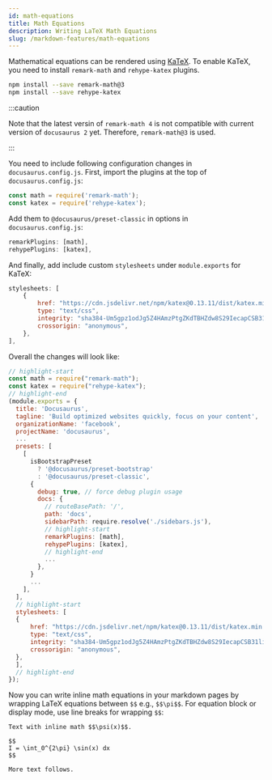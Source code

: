 ```yaml
---
id: math-equations
title: Math Equations
description: Writing LaTeX Math Equations
slug: /markdown-features/math-equations
---
```


Mathematical equations can be rendered using [KaTeX](https://katex.org). To enable KaTeX, you need to install `remark-math` and `rehype-katex` plugins.

```bash npm2yarn
npm install --save remark-math@3
npm install --save rehype-katex
```

:::caution

Note that the latest versin of `remark-math 4` is not compatible with current version of `docusaurus 2` yet. Therefore, `remark-math@3` is used.

:::

You need to include following configuration changes in `docusaurus.config.js`. First, import the plugins at the top of `docusaurus.config.js`:

```js
const math = require('remark-math');
const katex = require('rehype-katex');
```

Add them to `@docusaurus/preset-classic` in options in `docusaurus.config.js`:

```js
remarkPlugins: [math],
rehypePlugins: [katex],
```

And finally, add include custom `stylesheets` under `module.exports` for KaTeX:

```js
stylesheets: [
    {
        href: "https://cdn.jsdelivr.net/npm/katex@0.13.11/dist/katex.min.css",
        type: "text/css",
        integrity: "sha384-Um5gpz1odJg5Z4HAmzPtgZKdTBHZdw8S29IecapCSB31ligYPhHQZMIlWLYQGVoc",
        crossorigin: "anonymous",
    },
],
```

Overall the changes will look like:

```js title="docusaurus.config.js"
// highlight-start
const math = require("remark-math");
const katex = require("rehype-katex");
// highlight-end
(module.exports = {
  title: 'Docusaurus',
  tagline: 'Build optimized websites quickly, focus on your content',
  organizationName: 'facebook',
  projectName: 'docusaurus',
  ...
  presets: [
    [
      isBootstrapPreset
        ? '@docusaurus/preset-bootstrap'
        : '@docusaurus/preset-classic',
      {
        debug: true, // force debug plugin usage
        docs: {
          // routeBasePath: '/',
          path: 'docs',
          sidebarPath: require.resolve('./sidebars.js'),
          // highlight-start
          remarkPlugins: [math],
          rehypePlugins: [katex],
          // highlight-end
          ...
        },
      }
      ...
    ],
  ],
  // highlight-start
  stylesheets: [
  {
      href: "https://cdn.jsdelivr.net/npm/katex@0.13.11/dist/katex.min.css",
      type: "text/css",
      integrity: "sha384-Um5gpz1odJg5Z4HAmzPtgZKdTBHZdw8S29IecapCSB31ligYPhHQZMIlWLYQGVoc",
      crossorigin: "anonymous",
  },
  ],
  // highlight-end
});
```

Now you can write inline math equations in your markdown pages by wrapping LaTeX equations between `$$` e.g., `$$\pi$$`. For equation block or display mode, use line breaks for wrapping `$$`:

```mdx
Text with inline math $$\psi(x)$$.

$$
I = \int_0^{2\pi} \sin(x) dx
$$

More text follows.
```
